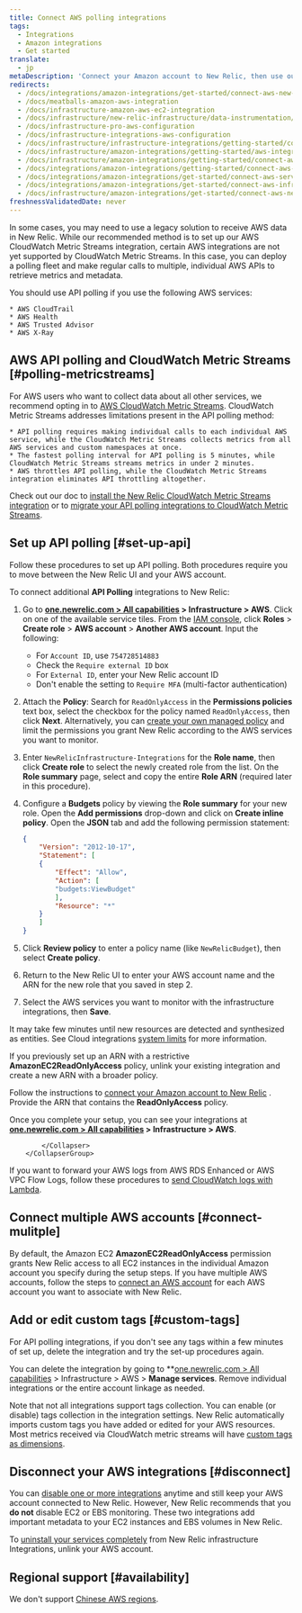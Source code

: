 ```yaml
---
title: Connect AWS polling integrations
tags:
  - Integrations
  - Amazon integrations
  - Get started
translate:
  - jp
metaDescription: 'Connect your Amazon account to New Relic, then use our infrastructure monitoring services with your AWS integrations.'
redirects:
  - /docs/integrations/amazon-integrations/get-started/connect-aws-new-relic-infrastructure-monitoring
  - /docs/meatballs-amazon-aws-integration
  - /docs/infrastructure-amazon-aws-ec2-integration
  - /docs/infrastructure/new-relic-infrastructure/data-instrumentation/amazon-aws-ec2-integration-infrastructure
  - /docs/infrastructure-pro-aws-configuration
  - /docs/infrastructure-integrations-aws-configuration
  - /docs/infrastructure/infrastructure-integrations/getting-started/connect-aws-integrations-infrastructure
  - /docs/infrastructure/amazon-integrations/getting-started/aws-integration-monitoring-infrastructure
  - /docs/infrastructure/amazon-integrations/getting-started/connect-aws-services-infrastructure
  - /docs/integrations/amazon-integrations/getting-started/connect-aws-services-infrastructure
  - /docs/integrations/amazon-integrations/get-started/connect-aws-services-infrastructure
  - /docs/integrations/amazon-integrations/get-started/connect-aws-infrastructure
  - /docs/infrastructure/amazon-integrations/get-started/connect-aws-new-relic-infrastructure-monitoring
freshnessValidatedDate: never
---
```


In some cases, you may need to use a legacy solution to receive AWS data in New Relic. While our recommended method is to set up our AWS CloudWatch Metric Streams integration, certain AWS integrations are not yet supported by CloudWatch Metric Streams. In this case, you can deploy a polling fleet and make regular calls to multiple, individual AWS APIs to retrieve metrics and metadata. 

You should use API polling if you use the following AWS services: 

    * AWS CloudTrail
    * AWS Health
    * AWS Trusted Advisor
    * AWS X-Ray

## AWS API polling and CloudWatch Metric Streams [#polling-metricstreams]

For AWS users who want to collect data about all other services, we recommend opting in to [AWS CloudWatch Metric Streams](https://docs.aws.amazon.com/AmazonCloudWatch/latest/monitoring/CloudWatch-Metric-Streams.html). CloudWatch Metric Streams addresses limitations present in the API polling method: 

    * API polling requires making individual calls to each individual AWS service, while the CloudWatch Metric Streams collects metrics from all AWS services and custom namespaces at once.
    * The fastest polling interval for API polling is 5 minutes, while CloudWatch Metric Streams streams metrics in under 2 minutes.
    * AWS throttles API polling, while the CloudWatch Metric Streams integration eliminates API throttling altogether.

Check out our doc to [install the New Relic CloudWatch Metric Streams integration](/docs/infrastructure/amazon-integrations/connect/aws-metric-stream-setup) or to [migrate your API polling integrations to CloudWatch Metric Streams](/docs/infrastructure/amazon-integrations/connect/aws-metric-stream-setup/#migrate). 

## Set up API polling [#set-up-api]

Follow these procedures to set up API polling. Both procedures require you to move between the New Relic UI and your AWS account. 

<CollapserGroup>
    <Collapser
        id="setup-individual"
        title="Connect individual AWS integrations to New Relic"
    >

To connect additional <DNT>**API Polling**</DNT> integrations to New Relic:

1. Go to <DNT>**[one.newrelic.com > All capabilities](https://one.newrelic.com/all-capabilities) > Infrastructure > AWS**</DNT>. Click on one of the available service tiles. From the [IAM console](https://console.aws.amazon.com/iam/home?#/roles), click <DNT>**Roles**</DNT> > <DNT>**Create role**</DNT> >  <DNT>**AWS account**</DNT> > <DNT>**Another AWS account**</DNT>. Input the following:

   * For `Account ID`, use `754728514883`
   * Check the `Require external ID` box
   * For `External ID`, enter your New Relic account ID
   * Don't enable the setting to `Require MFA` (multi-factor authentication)
1. Attach the <DNT>**Policy**</DNT>: Search for `ReadOnlyAccess` in the <DNT>**Permissions policies**</DNT> text box, select the checkbox for the policy named `ReadOnlyAccess`, then click <DNT>**Next**</DNT>. Alternatively, you can [create your own managed policy](/docs/integrations/amazon-integrations/getting-started/integrations-managed-policies) and limit the permissions you grant New Relic according to the AWS services you want to monitor.
1. Enter `NewRelicInfrastructure-Integrations` for the <DNT>**Role name**</DNT>, then click <DNT>**Create role**</DNT> to select the newly created role from the list. On the <DNT>**Role summary**</DNT> page, select and copy the entire <DNT>**Role ARN**</DNT> (required later in this procedure).
1. Configure a <DNT>**Budgets**</DNT> policy by viewing the <DNT>**Role summary**</DNT> for your new role. Open the <DNT>**Add permissions**</DNT> drop-down and click on <DNT>**Create inline policy**</DNT>. Open the <DNT>**JSON**</DNT> tab and add the following permission statement:

    ```json
    {
        "Version": "2012-10-17",
        "Statement": [
        {
            "Effect": "Allow",
            "Action": [
            "budgets:ViewBudget"
            ],
            "Resource": "*"
        }
        ]
    }
    ```
1. Click <DNT>**Review policy**</DNT> to enter a policy name (like `NewRelicBudget`), then select <DNT>**Create policy**</DNT>.
1. Return to the New Relic UI to enter your AWS account name and the ARN for the new role that you saved in step 2.
1. Select the AWS services you want to monitor with the infrastructure integrations, then <DNT>**Save**</DNT>.

It may take few minutes until new resources are detected and synthesized as entities. See Cloud integrations [system limits](/docs/data-apis/manage-data/view-system-limits) for more information.

</Collapser>
<Collapser
    id="setup-multiple"
    title="Connect multiple AWS integrations to New Relic"
>

If you previously set up an ARN with a restrictive <DNT>**AmazonEC2ReadOnlyAccess**</DNT> policy, unlink your existing integration and create a new ARN with a broader policy.

Follow the instructions to [connect your Amazon account to New Relic](/docs/infrastructure/new-relic-infrastructure/data-instrumentation/amazon-aws-ec2-integration-infrastructure#connect) .
Provide the ARN that contains the <DNT>**ReadOnlyAccess**</DNT> policy.

Once you complete your setup, you can see your integrations at <DNT>**[one.newrelic.com > All capabilities](https://one.newrelic.com/all-capabilities) > Infrastructure > AWS**</DNT>.

            </Collapser>
        </CollapserGroup>

If you want to forward your AWS logs from AWS RDS Enhanced or AWS VPC Flow Logs, follow these procedures to [send CloudWatch logs with Lambda](/docs/logs/forward-logs/aws-lambda-sending-cloudwatch-logs).

## Connect multiple AWS accounts [#connect-mulitple]

By default, the Amazon EC2 <DNT>**AmazonEC2ReadOnlyAccess**</DNT> permission grants New Relic access to all EC2 instances in the individual Amazon account you specify during the setup steps. If you have multiple AWS accounts, follow the steps to [connect an AWS account](#setup-individual) for each AWS account you want to associate with New Relic.

## Add or edit custom tags [#custom-tags]

For API polling integrations, if you don't see any tags within a few minutes of set up, delete the integration and try the set-up procedures again.  

You can delete the integration by going to <DNT>**[one.newrelic.com > All capabilities](https://one.newrelic.com/all-capabilities) > Infrastructure > AWS > **Manage services**</DNT>. Remove individual integrations or the entire account linkage as needed.

Note that not all integrations support tags collection. You can enable (or disable) tags collection in the integration settings. New Relic automatically imports custom tags you have added or edited for your AWS resources. Most metrics received via CloudWatch metric streams will have [custom tags as dimensions](/docs/integrations/amazon-integrations/aws-integrations-list/aws-metric-stream/#tags-collection).

## Disconnect your AWS integrations [#disconnect]

You can [disable one or more integrations](/docs/infrastructure/install-infrastructure-agent/update-or-uninstall/uninstall-infrastructure-integrations/#uninstall-aws) anytime and still keep your AWS account connected to New Relic. However, New Relic recommends that you <DNT>**do not**</DNT> disable EC2 or EBS monitoring. These two integrations add important metadata to your EC2 instances and EBS volumes in New Relic.

To [uninstall your services completely](/docs/infrastructure/new-relic-infrastructure/installation/uninstall-infrastructure-agent#unlink-aws) from New Relic infrastructure Integrations, unlink your AWS account.

## Regional support [#availability]

We don't support [Chinese AWS regions](/docs/integrations/amazon-integrations/troubleshooting/invalid-principal-error-unsupported-aws-regions).

